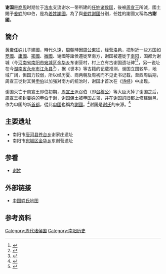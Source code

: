 {{主條目消歧義|本條目講述[[任姓|任姓]]君主建立的[[謝國|謝國]]。關於[[申伯|申伯]]建立的[[姜姓|姜姓]]謝國，請見[[申國|謝國（姜姓）]]。}}
{{周代诸侯国
|国名=谢
|国君姓氏=任姓
|爵位=不详
|国都=河南省南阳市
|分封者=
|始祖=不详
|建国年=不详
|灭亡年=约前841年
|灭亡原因=被[[周宣王|周宣王]]灭掉
|史书记载=《[[诗经|诗经]]》
}}
'''谢国'''是[[商朝|商]][[周朝|周]]时期位于[[洛河_(黄河)|洛水]]支流谢水一带所建的[[任姓|任姓]][[诸侯国|诸侯国]]，後被[[周宣王|周宣王]]所滅，國土賜予[[姜姓|姜姓]]的申伯，是為[[申國|姜姓謝國]]。為了與[[申國|姜姓謝國]]分別，任姓的謝國又稱為'''古謝國'''。

==簡介==
[[黄帝|黄帝]][[任姓|任姓]]儿子建國，時代久遠，[[周朝|周朝]]時因[[周公東征|周公東征]]，经营[[洛邑|洛邑]]，把附近一些[[方国|方国]]如[[罗國|罗國]]、[[庸國|庸國]]、[[密國|密國]]、[[微國|微國]]、谢國等諸侯遷徙至南方，谢国被遷徙于[[南阳|南阳]]，国都为谢城（今[[河南省|河南省]][[南阳市|南阳市]][[宛城区|宛城区]][[金华乡_(南阳市)|金华乡]]东谢营村，村上立有古谢国遗址碑<ref>{{cite journal zh| author =何光岳| date = 
 | year = 1990年
 | month = 
 | title = 谢国的来源和迁徙
 | journal =《南都学坛》
 | volume =
 | issue = 第4期
 | pages =
 | publisher = 
 | location = 河南省南阳市
 | issn = 1002-6320
 }}</ref><ref>{{cite journal zh| author =谭其骧
 | date = 
 | year = 1992年
 | month = 
 | title =古谢邑故址应在今南阳县境 
 | journal =《南都学坛》
 | volume =
 | issue = 第1期
 | pages =
 | publisher = 
 | location = 
 | issn = 1002-6320
 }}</ref>，另一说址在今[[湖南省|湖南省]][[永州市|永州市]][[江永县|江永县]]<ref>{{cite journal zh| author = 谢应举、谢祥熹、谢红伟、谢晓峰
 | title = 古谢国故址应在今湖南江永 
 | journal =《中南大学学报（社会科学版）》
 | volume = 第16卷
 | issue = 第4期
 | pages = 第84—89页
 | publisher = [[中南大学|中南大学]]
 | location = 四川省成都市
 | issn = 1672-3104
 |date=2010年8月}}</ref>），据《世本》等古籍的记载推测，谢国立国较早，地域广阔，但国力较弱，所以经历夏、商两朝及周初而不见史书记载，至西周后期，周宣王徙封其舅[[申伯|申伯]]以加强对南方的统治时，谢国才首次在《[[诗经|诗经]]》中出现。

谢国灭亡于周宣王即位初期，[[周宣王|周宣王]]派召伯（即[[召穆公|召穆公]]）等大臣灭掉了谢国之后，[[周宣王|周宣王]]移封[[姜姓|姜姓]]的[[申伯|申伯]]于谢，谢国疆土被[[申国|申国]]占领，并在谢国的旧都上修建谢邑，作为申国的新[[首都|首都]]，從此[[申國|申國]]也稱為[[謝國|謝國]]。<ref>{{cite web|url=http://www.people.com.cn/GB/paper39/16518/1456145.html|title=谢国被周宣王灭|publisher=人民网|date=2005年12月29日|language=zh-hans|accessdate=2012年7月20日|archive-date=2014年10月24日|archive-url=https://web.archive.org/web/20141024235632/http://www.people.com.cn/GB/paper39/16518/1456145.html|dead-url=no}}</ref>谢国是[[谢氏|谢氏]]的来源。<ref>{{cite web|url=http://www.wang-shi.com/html/84/n-3784.html|title=谢姓历史来源与家族名人及地望分布|publisher=|date=2010-09-27|language=zh-hans|accessdate=2010-10-13|archive-date=2011-01-28|archive-url=https://web.archive.org/web/20110128203654/http://www.wang-shi.com/html/84/n-3784.html|dead-url=no}}</ref>

== 主要遗址 ==

* 南阳市[[唐河县|唐河县]][[苍台乡|苍台乡]]谢家庄遗址
* 南阳市[[宛城区|宛城区]][[金华镇_(南阳市)|金华乡]]东谢营遗址

== 参看 ==

* [[谢姓|谢姓]]

== 外部链接 ==

* [http://www.people.com.cn/GB/paper39/16518/1456145.html 中国姓氏地图]{{Wayback|url=http://www.people.com.cn/GB/paper39/16518/1456145.html |date=20141024235632 }}

==参考资料==
{{Reflist}}

{{河南省先秦列國}}
{{已废的南阳市古代行政区划}}
{{DEFAULTSORT:X}}
[[Category:周代诸侯国|Category:周代诸侯国]]
[[Category:南阳历史|Category:南阳历史]]